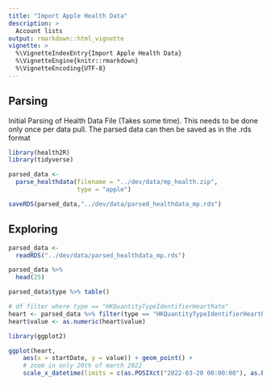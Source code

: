 ```yaml
---
title: "Import Apple Health Data"
description: >
  Account lists
output: rmarkdown::html_vignette
vignette: >
  %\VignetteIndexEntry{Import Apple Health Data}
  %\VignetteEngine{knitr::rmarkdown}
  %\VignetteEncoding{UTF-8}
---
```


## Parsing

Initial Parsing of Health Data File (Takes some time). This needs to be done only once per data pull. The parsed data can then be saved as in the .rds format

```r
library(health2R)
library(tidyverse)

parsed_data <- 
  parse_healthdata(filename = "../dev/data/mp_health.zip",
                   type = "apple")

saveRDS(parsed_data,"../dev/data/parsed_healthdata_mp.rds")
```

## Exploring

```r
parsed_data <- 
  readRDS("../dev/data/parsed_healthdata_mp.rds")
```

```r
parsed_data %>% 
  head(25)
```

```r
parsed_data$type %>% table()
```

```r
# df filter where type == "HKQuantityTypeIdentifierHeartRate"
heart <- parsed_data %>% filter(type == "HKQuantityTypeIdentifierHeartRate")
heart$value <- as.numeric(heart$value)
```


```r
library(ggplot2)

ggplot(heart, 
    aes(x = startDate, y = value)) + geom_point() +
    # zoom in only 20th of march 2022
    scale_x_datetime(limits = c(as.POSIXct("2022-03-20 00:00:00"), as.POSIXct("2022-03-20 23:59:59")))
```

